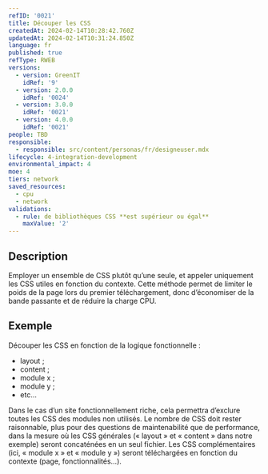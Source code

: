 ```yaml
---
refID: '0021'
title: Découper les CSS
createdAt: 2024-02-14T10:28:42.760Z
updatedAt: 2024-02-14T10:31:24.850Z
language: fr
published: true
refType: RWEB
versions:
  - version: GreenIT
    idRef: '9'
  - version: 2.0.0
    idRef: '0024'
  - version: 3.0.0
    idRef: '0021'
  - version: 4.0.0
    idRef: '0021'
people: TBD
responsible:
  - responsible: src/content/personas/fr/designeuser.mdx
lifecycle: 4-integration-development
environmental_impact: 4
moe: 4
tiers: network
saved_resources:
  - cpu
  - network
validations:
  - rule: de bibliothèques CSS **est supérieur ou égal**
    maxValue: '2'
---
```


## Description

Employer un ensemble de CSS plutôt qu’une seule, et appeler uniquement les CSS utiles en fonction du contexte.
Cette méthode permet de limiter le poids de la page lors du premier téléchargement, donc d’économiser de la bande passante
et de réduire la charge CPU.

## Exemple

Découper les CSS en fonction de la logique fonctionnelle :

* layout ;
* content ;
* module x ;
* module y ;
* etc...

Dans le cas d’un site fonctionnellement riche, cela permettra d’exclure toutes les CSS des modules non utilisés.
Le nombre de CSS doit rester raisonnable, plus pour des questions de maintenabilité que de performance,
dans la mesure où les CSS générales (« layout » et « content » dans notre exemple) seront concaténées en un seul fichier.
Les CSS complémentaires (ici, « module x » et « module y ») seront téléchargées en fonction du contexte (page, fonctionnalités...).
